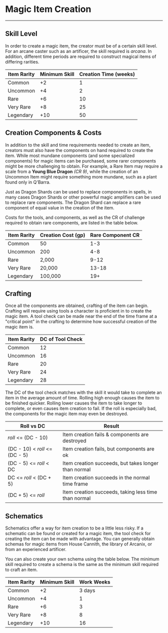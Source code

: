
<TextPage>

# Magic Item Creation

---

## Skill Level

In order to create a magic item, the creator must be of a certain skill level.
For an arcane caster such as an artificer, the skill required is _arcana_.
In addition, different time periods are required to construct magical items of differing rarities.

| Item Rarity | Minimum Skill | Creation Time (weeks) |
| ----------- | ------------- | --------------------- |
| Common      | +2            | 1                     |
| Uncommon    | +4            | 2                     |
| Rare        | +6            | 10                    |
| Very Rare   | +8            | 25                    |
| Legendary   | +10           | 50                    |

## Creation Components & Costs

In addition to the skill and time requirements needed to create an item, creators must also have the components on hand required to create the item.
While most mundane components (and some specialized components) for magic items can be purchased, some rarer components might be more challenging to obtain.
For example, a Rare Item may require a scale from a **Young Blue Dragon** _(CR 9)_, while the creation of an Uncommon Item might require something more mundane, such as a plant found only in Q'Barra.

Just as Dragon Shards can be used to replace components in spells, in many cases Dragon Shards or other powerful magic amplifiers can be used to replace rare components.
The Dragon Shard can replace a rare component of equal value in the creation of the item.

Costs for the tools, and components, as well as the CR of challenge required to obtain rare components, are listed in the table below.

| Item Rarity | Creation Cost (gp) | Rare Component CR |
| ----------- | ------------------ | ----------------- |
| Common      | 50                 | 1-3               |
| Uncommon    | 200                | 4-8               |
| Rare        | 2,000              | 9-12              |
| Very Rare   | 20,000             | 13-18             |
| Legendary   | 100,000            | 19+               |

## Crafting

Once all the components are obtained, crafting of the item can begin.
Crafting will require using tools a character is proficient in to create the magic item.
A tool check can be made near the end of the time frame at a "critical point" in the crafting to determine how successful creation of the magic item is.

| Item Rarity | DC of Tool Check |
| ----------- | ---------------- |
| Common      | 12               |
| Uncommon    | 16               |
| Rare        | 20               |
| Very Rare   | 24               |
| Legendary   | 28               |

The DC of the tool check matches with the skill it would take to complete an item in the average amount of time.
Rolling high enough causes the item to be finished quicker.
Rolling lower causes the item to take longer to complete, or even causes item creation to fail.
If the roll is especially bad, the components for the magic item may even be destroyed.

| Roll vs DC                     | Result                                               |
| ------------------------------ | ---------------------------------------------------- |
| _roll_ <= (DC - 10)            | Item creation fails & components are destroyed       |
| (DC - 10) < _roll_ <= (DC - 5) | Item creation fails, but components are ok           |
| (DC - 5) <= _roll_ < DC        | Item creation succeeds, but takes longer than normal |
| DC <= _roll_ < (DC + 5)        | Item creation succeeds in the normal time frame      |
| (DC + 5) <= _roll_             | Item creation succeeds, taking less time than normal |

## Schematics

Schematics offer a way for item creation to be a little less risky.
If a schematic can be found or created for a magic item, the tool check for creating the item can be made with advantage.
You can generally obtain schemas for magic items from House Cannith, the library of Arcanix, or from an experienced artificer.

You can also create your own schema using the table below.
The minimum skill required to create a schema is the same as the minimum skill required to craft an item.

| Item Rarity | Minimum Skill | Work Weeks |
| ----------- | ------------- | ---------- |
| Common      | +2            | 3 days     |
| Uncommon    | +4            | 1          |
| Rare        | +6            | 3          |
| Very Rare   | +8            | 8          |
| Legendary   | +10           | 16         |

</TextPage>
